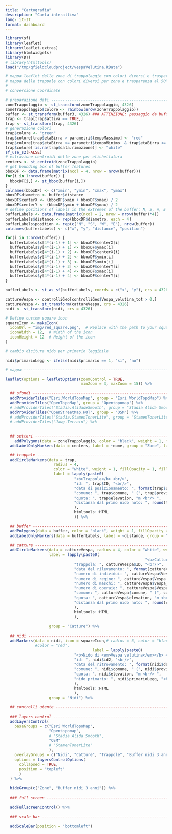 ```yaml
---
title: "Cartografia"
description: "Carta interattiva"
lang: it-IT
format: dashboard
---
```


```r
library(sf)
library(leaflet)
library(leaflet.extras)
library(htmlwidgets)
library(DT)
# library(htmltools)
load("/tmp/qfieldcloudproject/vespaVelutina.RData")
```

<!-- # Trappole -->

```r

# mappa leaflet delle zone di trappolaggio con colori diversi e trasparenza al 50% su openstreetmap con anche i buffer con visibile solo il bordo
# mappa delle trappole con colori diversi per zona e trasparenza al 50%
# 
# conversione coordinate

# preparazione dati --------------------------------------------------------------
zoneTrappolaggio <- st_transform(zoneTrappolaggio, 4326)
zoneTrappolaggio$colore <- rainbow(nrow(zoneTrappolaggio))
buffer <- st_transform(buffer3, 4326) ### ATTENZIONE: passaggio da buffer a buffer3
trap <- trap[trap$attiva == TRUE,]
trap <- st_transform(trap, 4326)
# generazione colori
trap$colore <- "green"
trap$colore[trap$etaBirra > parametri$tempoMassimo] <- "red"
trap$colore[trap$etaBirra >= parametri$tempoMinimo  & trap$etaBirra <= parametri$tempoMassimo] <- "orange"
trap$colore[!is.na(trap$data.rimozione)] <- "white"  
sf_use_s2(FALSE)
# estrazione centroidi delle zone per etichettatura
centers <- st_centroid(zoneTrappolaggio)
# get bounding box of buffer features
bboxDF <- data.frame(matrix(ncol = 4, nrow = nrow(buffer)))
for(i in 1:nrow(buffer)) {
  bboxDF[i,] <- st_bbox(buffer[i,])
}
colnames(bboxDF) <- c("xmin", "ymin", "xmax", "ymax")
bboxDF$diametro <- buffer$distance
bboxDF$centerX <- (bboxDF$xmin + bboxDF$xmax) / 2
bboxDF$centerY <- (bboxDF$ymin + bboxDF$ymax) / 2
# define positions of labels in the extremes of the buffer: N, S, W, E
bufferLabels <- data.frame(matrix(ncol = 2, nrow = nrow(buffer)*4))
bufferLabels$distance <- rep(bboxDF$diametro, each = 4)
bufferLabels$position <- rep(c("N", "S", "W", "E"), nrow(buffer))
colnames(bufferLabels) <- c("x", "y", "distance", "position")

for(i in 1:nrow(buffer)) {
  bufferLabels$x[4*(i-1) + 1] <- bboxDF$centerX[i]
  bufferLabels$y[4*(i-1) + 1] <- bboxDF$ymax[i]
  bufferLabels$x[4*(i-1) + 2] <- bboxDF$centerX[i]
  bufferLabels$y[4*(i-1) + 2] <- bboxDF$ymin[i]
  bufferLabels$x[4*(i-1) + 3] <- bboxDF$xmin[i]
  bufferLabels$y[4*(i-1) + 3] <- bboxDF$centerY[i]
  bufferLabels$x[4*(i-1) + 4] <- bboxDF$xmax[i]
  bufferLabels$y[4*(i-1) + 4] <- bboxDF$centerY[i]
}

bufferLabels <- st_as_sf(bufferLabels, coords = c("x", "y"), crs = 4326)

cattureVespa <- controlliGeo[controlliGeo$Vespa_velutina_tot > 0,]
cattureVespa <- st_transform(cattureVespa, crs = 4326)
nidi <- st_transform(nidi, crs = 4326)

# Define custom square icon
squareIcon <- makeIcon(
  iconUrl = "img/red_square.png",  # Replace with the path to your square icon image
  iconWidth = 12,  # Width of the icon
  iconHeight = 12  # Height of the icon
)

# cambio dicitura nido per primario leggibile

nidi$primarioLegg <- ifelse(nidi$primario == 1, "si", "no")

# mappa ------------------------------------------------------------------------

leaflet(options = leafletOptions(zoomControl = TRUE,
                                 minZoom = 3, maxZoom = 15)) %>%
  
  ## sfondi --------------------------------------------------------------
  addProviderTiles("Esri.WorldTopoMap", group = "Esri WorldTopoMap") %>%
  addProviderTiles("OpenTopoMap", group = "Opentopomap") %>%
  # addProviderTiles("Stadia.AlidadeSmooth", group = "Stadia Alida Smooth") %>%
  addProviderTiles("OpenStreetMap.HOT", group = "OSM") %>%
  # addProviderTiles("Stadia.StamenTonerLite", group = "StamenTonerLite") %>%
  # addProviderTiles("Jawg.Terrain") %>%
  
  
  ## settori --------------------------------------------------------------
    addPolygons(data = zoneTrappolaggio, color = "black", weight = 1, fillOpacity = 0.3, fillColor = rainbow(nrow(zoneTrappolaggio)), group = "Zone") %>%
  addLabelOnlyMarkers(data = centers, label = ~nome, group = "Zone", labelOptions = labelOptions(noHide = TRUE, textOnly = TRUE)) %>%

  ## trappole --------------------------------------------------------------
  addCircleMarkers(data = trap, 
                     radius = 4, 
                     color = "white", weight = 1, fillOpacity = 1, fillColor = "#828282", group = "Trappole",
                     label = lapply(paste0(
                              "<b>Trappola</b> <br/>",
                              "id: ", trap$ID, "<br/>",
                              "data di posizionamento: ", format(trap$Data.posizionamento, "%d/%m/%y"), " <br/> ",
                              "comune: ", trap$comune, " (", trap$provin_sig,") <br/> ",
                              "quota: ", trap$elevation, "m <br/> ",
                              "distanza dal primo nido noto: ", round(trap$distanzaNido), "m <br/> "
                              ),
                              htmltools::HTML
                              )) %>%

  ## buffer --------------------------------------------------------------
  addPolygons(data = buffer, color = "black", weight = 1, fillOpacity = 0, fillColor = "black", group = "Buffer nidi 3 anni") %>%
  addLabelOnlyMarkers(data = bufferLabels, label = ~distance, group = "Buffer nidi 3 anni", labelOptions = labelOptions(noHide = TRUE, textOnly = TRUE)) %>%
  
  ## catture --------------------------------------------------------------
  addCircleMarkers(data = cattureVespa, radius = 4, color = "white", weight = 1, fillOpacity = 1, fillColor = "magenta", 
                   label = lapply(paste0(
                                                             "<b>Cattura di <em>Vespa velutina</em></b> <br/>",
                              "trappola: ", cattureVespa$ID, "<br/>",
                              "data del rilevamento: ", format(cattureVespa$data, "%d/%m/%y"), " <br/> ",
                              "numero di individui: ", cattureVespa$Vespa_velutina_tot, " <br/> ",
                              "numero di regine: ", cattureVespa$Vespa_velutina_regine, " <br/> ",
                              "numero di maschi: ", cattureVespa$Vespa_velutina_maschi, " <br/> ",
                              "numero di operaie: ", cattureVespa$Vespa_velutina_operaie, " <br/> ",
                              "comune: ", cattureVespa$comune, " (", cattureVespa$provin_sig,") <br/> ",
                              "quota: ", cattureVespa$elevation, "m <br/> ",
                              "distanza dal primo nido noto: ", round(cattureVespa$distanzaNido), "m <br/> "
                              ),
                              htmltools::HTML
                              ),
                   
                   group = "Catture") %>%
  
  ## nidi --------------------------------------------------------------
  addMarkers(data = nidi, icon = squareIcon,# radius = 6, color = "black", weight = 1, fillOpacity = 1,
             #color = "red",
                                      label = lapply(paste0(
                              "<b>Nido di <em>Vespa velutina</em></b> <br/>",
                              "id: ", nidi$id2, "<br/>",
                              "data del ritrovamento: ", format(nidi$data_ritro, "%d/%m/%y"), " <br/> ",
                              "comune: ", nidi$comune, " (", nidi$provin_sig,") <br/> ",
                              "quota: ", nidi$elevation, "m <br/> ",
                              "nido primario: ", nidi$primarioLegg, "<br/> "
                              ),
                              htmltools::HTML
                              ),
                   group = "Nidi") %>%

  ## controlli utente --------------------------------------------------------------
  
  ### layers control --------------------------------------------------------------
  addLayersControl(
    baseGroups = c("Esri WorldTopoMap", 
                   "Opentopomap", 
                   # "Stadia Alida Smooth", 
                   "OSM"
                   # "StamenTonerLite"
                   ),
    overlayGroups = c("Nidi", "Catture", "Trappole", "Buffer nidi 3 anni", "Zone"),
    options = layersControlOptions(
      collapsed = TRUE,
      position = "topleft"
      )
  ) %>%
  
  hideGroup(c("Zone", "Buffer nidi 3 anni")) %>%
  
  ### full screen --------------------------------------------------------------
  
  addFullscreenControl() %>%
  
  ### scale bar --------------------------------------------------------------
  
  addScaleBar(position = "bottomleft")


```
